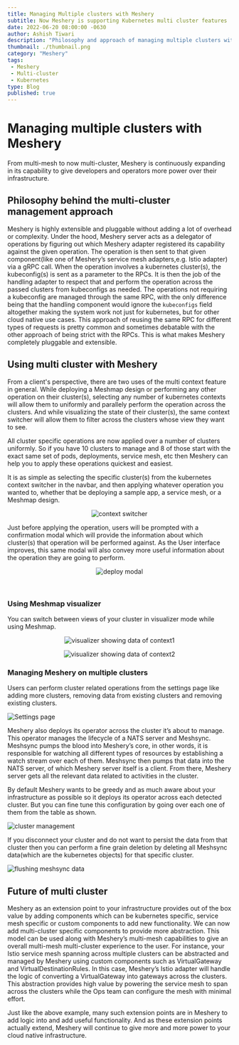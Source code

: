 ```yaml
---
title: Managing Multiple clusters with Meshery
subtitle: Now Meshery is supporting Kubernetes multi cluster features
date: 2022-06-20 08:00:00 -0630
author: Ashish Tiwari
description: "Philosophy and approach of managing multiple clusters with Meshery"
thumbnail: ./thumbnail.png
category: "Meshery"
tags:
 - Meshery
 - Multi-cluster
 - Kubernetes
type: Blog
published: true
---
```



<BlogWrapper>

# Managing multiple clusters with Meshery
From multi-mesh to now multi-cluster, Meshery is continuously expanding in its capability to give developers and operators more power over their infrastructure.

## Philosophy behind the multi-cluster management approach

Meshery is highly extensible and pluggable without adding a lot of overhead or complexity. Under the hood, Meshery server acts as a delegator of operations by figuring out which Meshery adapter registered its capability against the given operation. The operation is then sent to that given component(like one of Meshery’s service mesh adapters,e.g. Istio adapter) via a gRPC call. When the operation involves a kubernetes cluster(s), the kubeconfig(s) is sent as a parameter to the RPCs. It is then the job of the handling adapter to respect that and perform the operation across the passed clusters from kubeconfigs as needed. The operations not requiring a kubeconfig are managed through the same RPC, with the only difference being that the handling component would ignore the `kubeconfigs` field altogether making the system work not just for kubernetes, but for other cloud native use cases. This approach of reusing the same RPC for different types of requests is pretty common and sometimes debatable with the other approach of being strict with the RPCs. This is what makes Meshery completely pluggable and extensible.

## Using multi cluster with Meshery
From a client's perspective, there are two uses of the multi context feature in general. While deploying a Meshmap design or performing any other operation on their cluster(s), selecting any number of kubernetes contexts will allow them to uniformly and parallely perform the operation across the clusters. And while visualizing the state of their cluster(s), the same context switcher will allow them to filter across the clusters whose view they want to see.


All cluster specific operations are now applied over a number of clusters uniformly. So if you have 10 clusters to manage and 8 of those start with the exact same set of pods, deployments, service mesh, etc then Meshery can help you to apply these operations quickest and easiest.


It is as simple as selecting the specific cluster(s) from the kubernetes context switcher in the navbar, and then applying whatever operation you wanted to, whether that be deploying a sample app, a service mesh, or a Meshmap design.

<p align="center">
  <img src={Switcher} alt="context switcher" class="image-center-shadow" />
</p>

Just before applying the operation, users will be prompted with a confirmation modal which will provide the information about which cluster(s) that operation will be performed against. As the User interface improves, this same modal will also convey more useful information about the operation they are going to perform.

<p align="center">
  <img src={Deploy} alt="deploy modal"  class="image-center-shadow" />
</p>


<br/>

### Using Meshmap visualizer
You can switch between views of your cluster in visualizer mode while using Meshmap.

<p align="center">
  <img src={Cluster2} alt="visualizer showing data of context1" class="slides-right" />
</p>
<p align="center">
  <img src={Cluster1} alt="visualizer showing data of context2" class="slides-left" />
</p>


### Managing Meshery on multiple clusters

Users can perform cluster related operations from the settings page like adding more clusters, removing data from existing clusters and removing existing clusters.

<img src={Settings} alt="Settings page" class="slides-right" />

Meshery also deploys its operator across the cluster it’s about to manage. This operator manages the lifecycle of a NATS server and Meshsync. Meshsync pumps the blood into Meshery’s core, in other words, it is responsible for watching all different types of resources by establishing a watch stream over each of them. Meshsync then pumps that data into the NATS server, of which Meshery server itself is a client. From there, Meshery server gets all the relevant data related to activities in the cluster.

By default Meshery wants to be greedy and as much aware about your infrastructure as possible so it deploys its operator across each detected cluster. But you can fine tune this configuration by going over each one of them from the table as shown.

<img src={Cluster} alt="cluster management" class="image-center-shadow" />

If you disconnect your cluster and do not want to persist the data from that cluster then you can perform a fine grain deletion by deleting all Meshsync data(which are the kubernetes objects) for that specific cluster.
 
<img src={Flush} alt="flushing meshsync data"  class="image-center-shadow" />





## Future of multi cluster

Meshery as an extension point to your infrastructure provides out of the box value by adding components which can be kubernetes specific, service mesh specific or custom components to add new functionality. We can now add multi-cluster specific components to provide more abstraction. This model can be used along with Meshery’s multi-mesh capabilities to give an overall multi-mesh multi-cluster experience to the user. For instance, your Istio service mesh spanning across multiple clusters can be abstracted and managed by Meshery using custom components such as VirtualGateway and VirtualDestinationRules. In this case, Meshery’s Istio adapter will handle the logic of converting a VirtualGateway into gateways across the clusters. This abstraction provides high value by powering the service mesh to span across the clusters while the Ops team can configure the mesh with minimal effort.


Just like the above example, many such extension points are in Meshery to add logic into and add useful functionality. And as these extension points actually extend, Meshery will continue to give more and more power to your cloud native infrastructure.
</BlogWrapper>